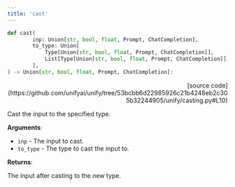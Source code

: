 ```yaml
---
title: 'cast'
---
```


```python
def cast(
        inp: Union[str, bool, float, Prompt, ChatCompletion],
        to_type: Union[
            Type[Union[str, bool, float, Prompt, ChatCompletion]],
            List[Type[Union[str, bool, float, Prompt, ChatCompletion]]]
        ],
) -> Union[str, bool, float, Prompt, ChatCompletion]:
```

<p align="right">[source code](https://github.com/unifyai/unify/tree/53bcbb6d22985926c21b4248eb2c305b32244905/unify/casting.py#L10)</p>

Cast the input to the specified type.

**Arguments**:

- `inp` - The input to cast.
- `to_type` - The type to cast the input to.



**Returns**:

The input after casting to the new type.